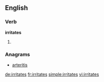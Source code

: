 ==English==

===Verb===
'''irritates'''

# {{third-person singular of|[[irritate]]}}

===Anagrams===
* [[arteritis#English|arteritis]]

[[de:irritates]]
[[fr:irritates]]
[[simple:irritates]]
[[vi:irritates]]